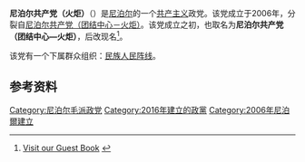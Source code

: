 {{Other uses|尼泊尔共产主义政党列表}}
{{Infobox political party 
|name = 尼泊尔共产党（火炬）
|native_name = नेपाल कम्युनिष्ट पार्टी (मसाल)
|colorcode = red 
|party_logo = 
|president = 
|foundation = 2006年
|split= [[尼泊尔共产党（团结中心－火炬）|尼泊尔共产党（团结中心－火炬）]]
|headquarters = 
|ideology = [[共产主义|共产主义]]<br>[[马克思列宁主义|马克思列宁主义]]<br>[[毛主义|毛主义]]
|international = [[马列主义政党和组织国际会议_(国际通讯)|马列主义政党和组织国际会议 (国际通讯)]]<br>[[革命政党和组织国际协调|革命政党和组织国际协调]]
|position = [[左翼|左翼]]
|national=[[民族人民阵线|民族人民阵线]]
|seats1_title = [[国民议会_(尼泊尔)|国民议会]]
|seats1 = {{Composition bar|0|59|hex=red}} 
|seats2_title = [[众议院_(尼泊尔)|众议院]]
|seats2 = {{Composition bar|1|275|hex=red}} 
|symbol = 
|colours = [[红色|红色]]
|country = 尼泊尔
|website =
}}
'''尼泊尔共产党（火炬）'''（{{lang-ne|नेपाल कम्युनिष्ट पार्टी (मसाल)}}）是[[尼泊尔|尼泊尔]]的一个[[共产主义|共产主义]]政党。该党成立于2006年，分裂自[[尼泊尔共产党（团结中心－火炬）|尼泊尔共产党（团结中心－火炬）]]。该党成立之初，也取名为'''尼泊尔共产党（团结中心—火炬）'''，后改现名<ref>[http://cpiml.in/070426.htm Visit our Guest Book<!--Bot-generated title-->] {{webarchive|url=https://web.archive.org/web/20120206045149/http://cpiml.in/070426.htm |date=2012-02-06 }}</ref>。

该党有一个下属群众组织：[[民族人民阵线|民族人民阵线]]。
==参考资料==
{{reflist}}

{{尼泊尔的共产党|nocat}}
[[Category:尼泊尔毛派政党|Category:尼泊尔毛派政党]]
[[Category:2016年建立的政黨|Category:2016年建立的政黨]]
[[Category:2006年尼泊爾建立|Category:2006年尼泊爾建立]]